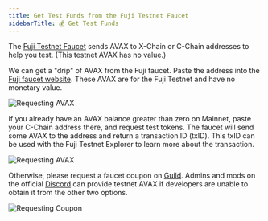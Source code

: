 ```yaml
---
title: Get Test Funds from the Fuji Testnet Faucet
sidebarTitle: 💰 Get Test Funds
---
```

The [Fuji Testnet Faucet](https://faucet.avax.network/) sends AVAX to X-Chain or C-Chain addresses to help you test. (This testnet AVAX has no value.)

We can get a "drip" of AVAX from the Fuji faucet. Paste the address into the [Fuji faucet website](https://faucet.avax.network/). These AVAX are for the Fuji Testnet and have no monetary value.

![Requesting AVAX](/images/test-fund1.png)

If you already have an AVAX balance greater than zero on Mainnet, paste your C-Chain address there, and request test tokens. The faucet will send some AVAX to the address and return a transaction ID (txID). This txID can be used with the Fuji Testnet Explorer to learn more about the transaction.

![Requesting AVAX](/images/test-fund2.png)

Otherwise, please request a faucet coupon on [Guild](https://guild.xyz/avalanche). Admins and mods on the official [Discord](https://discord.com/invite/RwXY7P6) can provide testnet AVAX if developers are unable to obtain it from the other two options.

![Requesting Coupon](/images/test-fund3.png)
